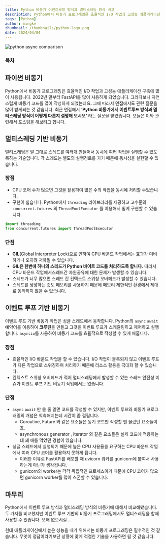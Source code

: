 ```yaml
---
title: Python 비동기 이벤트루프 방식과 멀티스레딩 방식 비교
description: Python에서 비동기 프로그래밍은 효율적인 I/O 작업과 고성능 애플리케이션 구축에 많이 사용됩니다.최근 면접에서 ‘Python 비동기에서 이벤트루프 방식과 멀티스레딩 방식이 어떻게 다른지 설명해 보시오’ 라는 질문을 받았습니다.  오늘은 이와 관련해서 포스팅을 해보려고 합니다.
tags: [Python]
author: mingke
thumbnail: /thumbnails/python-logo.png
date: 2024/04/04
---
```


<Image src="/thumbnails/python-logo.png" alt="python async comparison" />

### 목차

## 파이썬 비동기

Python에서 비동기 프로그래밍은 효율적인 I/O 작업과 고성능 애플리케이션 구축에 많이 사용됩니다. 2022년 말부터 FastAPI를 많이 사용하게 되었습니다. 그러다보니 자연스럽게 비동기 코드를 많이 작성하게 되었는데요. 그에 따라서 면접에서도 관련 질문을 많이 받게되는 것 같습니다. 최근 면접에서 **‘Python 비동기에서 이벤트루프 방식과 멀티스레딩 방식이 어떻게 다른지 설명해 보시오’** 라는 질문을 받았습니다. 오늘은 이와 관련해서 포스팅을 해보려고 합니다.

## 멀티스레딩 기반 비동기

멀티스레딩은 말 그대로 스레드를 여러개 만들어서 동시에 여러 작업을 실행할 수 있도록하는 기술입니다. 각 스레드는 별도의 실행경로를 가기 때문에 동시성을 실현할 수 있습니다.

### 장점

- CPU 코어 수가 많으면 그것을 활용하여 많은 수의 작업을 동시에 처리할 수있습니다.
- 구현이 쉽습니다. Python에서 `threading` 라이브러리를 제공하고 고수준의 `concurrent.futures` 의 `ThreadPoolExecutor` 를 이용해서 쉽게 구현할 수 있습니다.

```python
import threading
from concurrent.futures import ThreadPoolExecutor
```

### 단점

- **GIL**(Global Interpreter Lock)으로 인하여 CPU 바운드 작업에서는 효과가 미비하거나 오히려 저하될 수 있습니다.
- **GIL은 한번에 하나의 스레드가 Python 바이트 코드를 처리하도록 합니다.** 따라서 CPU 바운드 작업에서스레드간 자원공유에 대한 문제가 발생할 수 있습니다.
- 스레드가 너무 많으면 스레드 간 컨텍스트 스위칭 오버헤드가 발생할 수 있습니다.
- 스레드를 생성하는 것도 메모리를 사용하기 때문에 메모리 제한적인 환경에서 제대로 동작하지 않을 수 있습니다.

## 이벤트 루프 기반 비동기

이벤트 루프 기반 비동기 작업은 싱글 스레드에서 동작합니다. Python의 `async` `await` 예약어를 이용하여 **코루틴**을 만들고 그것을 이벤트 루프가 스케쥴링하고 제어하고 실행합니다. `asyncio`를 사용하여 비동기 코드를 효율적으로 작성할 수 있게 해줍니다.

### 장점

- 효율적인 I/O 바운드 작업을 할 수 있습니다. I/O 작업이 블록되지 않고 이벤트 루프가 다른 작업으로 스위칭하여 처리하기 때문에 리소스 활용을 극대화 할 수 있습니다.
- 컨텍스트 스위칭 오버헤드가 적어 멀티스레딩에서 발생할 수 있는 스레드 안전성 이슈가 이벤트 루프 기반 비동기 작업에서는 없습니다.

### 단점

- `async` `await` 만 쓸 줄 알면 코드를 작성할 수 있지만, 이벤트 루프와 비동기 프로그래밍의 개념은 익숙해지는데 시간이 좀 걸립니다.
  - Coroutine, Future 와 같은 요소들은 동기 코드만 작성할 땐 몰랐던 요소들이죠.
  - asynchronous generator , iterator 와 같은 요소들은 실제 코드에 적용하는데 꽤 애를 먹었던 경험이 있습니다.
- 싱글 스레드에서 실행되기 때문에 높은 CPU 사용율를 요구하는 CPU 바운드 작업에서 여러 CPU 코어를 활용하지 못하게 됩니다.
  - 이러한 이유로 FastAPI를 배포할 때 uvicorn 워커를 gunicorn에 붙여서 사용하는게 아닌가 생각됩니다.
  - gunicorn의 worker는 각각 독립적인 프로세스이기 때문에 CPU 코어가 많으면 gunicorn worker를 많이 스폰할 수 있습니다.

## 마무리

Python에서 이벤트 루프 방식과 멀티스레딩 방식의 비동기에 대해서 비교해봤습니다. 두 가지를 비교했지만 이벤트 루프 기반의 비동기 프로그래밍에서도 멀티스레딩을 함께 사용할 수 있습니다. 오해 없으시길 …

현대 애플리케이션에서 높은 성능을 내기 위해서는 비동기 프로그래밍은 필수적인 것 같습니다. 무엇이 정답이라기보단 상황에 맞게 적절한 기술을 사용하면 될 것 같습니다.
